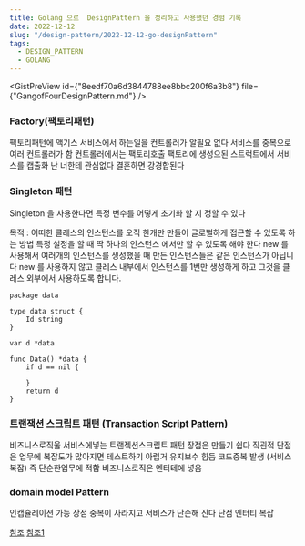 ```yaml
---
title: Golang 으로  DesignPattern 을 정리하고 사용했던 경험 기록
date: 2022-12-12
slug: "/design-pattern/2022-12-12-go-designPattern"
tags:
  - DESIGN_PATTERN
  - GOLANG
---
```


<GistPreView
    id={"8eedf70a6d3844788ee8bbc200f6a3b8"}
    file={"GangofFourDesignPattern.md"}
/>

###  Factory(팩토리패턴)

팩토리패턴에 액기스
서비스에서 하는일을 컨트롤러가 알필요 없다
서비스를 중복으로 여러 컨트롤러가 함
컨트롤러에서는 팩토리호출
팩토리에 생성으된 스트럭트에서 서비스를
캡출화
난 너한테 관심없다 결혼하면 강경합된다


### Singleton 패턴
Singleton 을 사용한다면
 특정 변수를 어떻게 초기화 할 지 정할 수 있다

목적 : 어떠한 클레스의 인스턴스를 오직 한개만 만들어 글로벌하게 접근할 수 있도록 하는 방법
특정 설정을 할 때 딱 하나의 인스턴스 에서만 할 수 있도록 해야 한다
new 를 사용해서 여러개의 인스턴스를 생성했을 때
만든 인스턴스들은 같은 인스턴스가 아닙니다
new 를 사용하지 않고 클레스 내부에서 인스턴스를 1번만 생성하게 하고 그것을 클레스 외부에서 사용하도록 합니다.


```
package data

type data struct {
	Id string
}

var d *data

func Data() *data {
	if d == nil {

	}
	return d
}
```

### 트랜잭션 스크립트 패턴 (Transaction Script Pattern)

비즈니스로직울 서비스에넣는
트랜젝션스크립트 패턴
장점은 만들기 쉽다 직괸적
단점은 업무에 복잡도가 많아지면 테스트하기 아렵거 유지보수 힘듬
코드중복 발생 (서비스 복잡)
즉 단순한업무에 적합
비즈니스로직은 엔터테에 넣음

### domain model Pattern

인캡슐레이션 가능
장점 중복이 사라지고
서비스가 단순해 진다
단점 엔터티 복잡


[참조](https://javacan.tistory.com/entry/94)
[참조1](https:/.naver.com/PostView.nhn?blogId=good_ray&logNo=222267722516)


